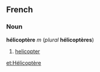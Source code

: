 ==French==
===Noun===
'''hélicoptère''' ''m'' (''plural'' '''hélicoptères''')

#[[helicopter]]

[[et:Hélicoptère]]
